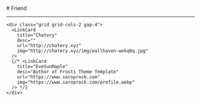 
<BaseLayout title="Friend">
  <BaseCard title="Friend">
# Friend

---

    <div class="grid grid-cols-2 gap-4">
      <LinkCard
        title="Chatery"
        desc=""
        url="http://chatery.xyz"
        img="http://chatery.xyz/img/wallhaven-wekq8q.jpg"
      />
      {/* <LinkCard
        title="EveSunMaple"
        desc="Author of Frosti Theme Template"
        url="https://www.saroprock.com"
        img="https://www.saroprock.com/profile.webp"
      /> */}
    </div>

  </BaseCard>
</BaseLayout>
